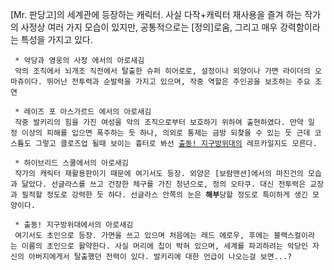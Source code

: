 [Mr. 판당고]의 세계관에 등장하는 캐릭터. 사실 다작+캐릭터 재사용을 즐겨 하는 작가의 사정상 여러 가지 모습이 있지만, 공통적으로는 [정의]로움, 그리고 매우 강력함이라는 특성을 가지고 있다.

  * 악당과 영웅의 사정 에서의 아로새김
  악의 조직에서 뇌개조 직전에서 탈출한 슈퍼 히어로로, 설정이나 외양이나 가면 라이더의 오마쥬이다. 뛰어난 전투력과 순발력을 가지고 있으며, 작중 역할은 주인공을 보조하는 주요 조연

  * 레이즈 포 아스가르드 에서의 아로새김
  작중 발키리의 힘을 가진 여성을 악의 조직으로부터 보호하기 위하여 출현하였다. 만약 일정 이상의 피해를 입으면 폭주하는 듯 하나, 의외로 통제는 금방 되찾을 수 있는 듯 근데 코스튬도 그렇고 클로즈업 될때 보이는 흉터로 봐선 [[출동! 지구방위대]]의 레프카일지도 모른다.

  * 하이브리드 스쿨에서의 아로새김
  작가의 캐릭터 재활용판이기 때문에 여기서도 등장. 외양은 [보람맨션]에서의 마진건의 모습과 닮았다. 선글라스를 쓰고 건장한 체구를 가진 청년으로, 정의 오타쿠. 대신 전투력은 교장과 필적할 정도로 강력한 듯 하다. 선글라스 안쪽의 눈은 '''해부'''당할 정도로 특이하게 생긴 모양이다.

  * 출동! 지구방위대에서의 아로새김
  여기서도 초인으로 등장. 가면을 쓰고 있으며 처음에는 레드 에로우, 후에는 블랙스컬이라는 이름의 초인으로 활약한다. 사실 머리에 칩이 박혀 있으며, 세계를 파괴하려는 악당인 자신의 아버지에게서 탈출했던 전력이 있다. 발키리에 대한 언급이 나오는걸 보면...?
